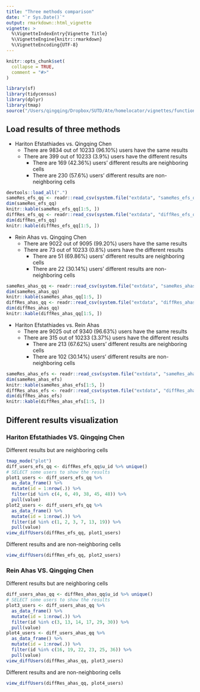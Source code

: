 ```yaml
---
title: "Three methods comparison"
date: "`r Sys.Date()`"
output: rmarkdown::html_vignette
vignette: >
  %\VignetteIndexEntry{Vignette Title}
  %\VignetteEngine{knitr::rmarkdown}
  %\VignetteEncoding{UTF-8}
---
```


```r
knitr::opts_chunk$set(
  collapse = TRUE,
  comment = "#>"
)
```


```r
library(sf)
library(tidycensus)
library(dplyr)
library(tmap)
source("/Users/qingqing/Dropbox/SUTD/Ate/homelocator/vignettes/function_results_comparison.R")
```

## Load results of three methods 
- Hariton Efstathiades vs. Qingqing Chen
  - There are 9834 out of 10233 (96.10%) users have the same results
  - There are 399 out of 10233 (3.9%) users have the different results 
    - There are 169 (42.36%) users' different results are neighboring cells 
    - There are 230 (57.6%) users' different results are non-neighboring cells 
    
```r
devtools::load_all(".")
sameRes_efs_qq <- readr::read_csv(system.file("extdata", "sameRes_efs_qq.csv", package = "homelocator", mustWork = TRUE)) 
dim(sameRes_efs_qq)
knitr::kable(sameRes_efs_qq[1:5, ])
diffRes_efs_qq <- readr::read_csv(system.file("extdata", "diffRes_efs_qq.csv", package = "homelocator", mustWork = TRUE)) %>% mutate(GEOID = GEOID %>% as.character())
dim(diffRes_efs_qq)
knitr::kable(diffRes_efs_qq[1:5, ])
```

- Rein Ahas vs. Qingqing Chen
  - There are 9022 out of 9095 (99.20%) users have the same results
  - There are 73 out of 10233 (0.8%) users have the different results 
    - There are 51 (69.86%) users' different results are neighboring cells 
    - There are 22 (30.14%) users' different results are non-neighboring cells 
    
```r
sameRes_ahas_qq <- readr::read_csv(system.file("extdata", "sameRes_ahas_qq.csv", package = "homelocator", mustWork = TRUE)) 
dim(sameRes_ahas_qq)
knitr::kable(sameRes_ahas_qq[1:5, ])
diffRes_ahas_qq <- readr::read_csv(system.file("extdata", "diffRes_ahas_qq.csv", package = "homelocator", mustWork = TRUE)) %>% mutate(GEOID = GEOID %>% as.character())
dim(diffRes_ahas_qq)
knitr::kable(diffRes_ahas_qq[1:5, ])
```

- Hariton Efstathiades vs. Rein Ahas
  - There are 9025 out of 9340 (96.63%) users have the same results
  - There are 315 out of 10233 (3.37%) users have the different results 
    - There are 213 (67.62%) users' different results are neighboring cells 
    - There are 102 (30.14%) users' different results are non-neighboring cells 
    
```r
sameRes_ahas_efs <- readr::read_csv(system.file("extdata", "sameRes_ahas_efs.csv", package = "homelocator", mustWork = TRUE)) 
dim(sameRes_ahas_efs)
knitr::kable(sameRes_ahas_efs[1:5, ])
diffRes_ahas_efs <- readr::read_csv(system.file("extdata", "diffRes_ahas_efs.csv", package = "homelocator", mustWork = TRUE)) %>% mutate(GEOID = GEOID %>% as.character())
dim(diffRes_ahas_efs)
knitr::kable(diffRes_ahas_efs[1:5, ])
```


## Different results visualization
### Hariton Efstathiades VS. Qingqing Chen
Different results but are neighboring cells
  
```r
tmap_mode("plot")
diff_users_efs_qq <- diffRes_efs_qq$u_id %>% unique()
# SELECT some users to show the results
plot1_users <- diff_users_efs_qq %>% 
  as_data_frame() %>% 
  mutate(id = 1:nrow(.)) %>% 
  filter(id %in% c(4, 6, 49, 38, 45, 48)) %>% 
  pull(value)
plot2_users <- diff_users_efs_qq %>% 
  as_data_frame() %>% 
  mutate(id = 1:nrow(.)) %>% 
  filter(id %in% c(1, 2, 3, 7, 13, 19)) %>% 
  pull(value)
view_diffUsers(diffRes_efs_qq, plot1_users)
```


Different results and are non-neighboring cells
    
```r
view_diffUsers(diffRes_efs_qq, plot2_users)
```

### Rein Ahas VS. Qingqing Chen

Different results but are neighboring cells
   
```r
diff_users_ahas_qq <- diffRes_ahas_qq$u_id %>% unique()
# SELECT some users to show the results
plot3_users <- diff_users_ahas_qq %>% 
  as_data_frame() %>% 
  mutate(id = 1:nrow(.)) %>% 
  filter(id %in% c(3, 13, 14, 17, 29, 30)) %>% 
  pull(value)
plot4_users <- diff_users_ahas_qq %>% 
  as_data_frame() %>% 
  mutate(id = 1:nrow(.)) %>% 
  filter(id %in% c(16, 19, 22, 23, 25, 36)) %>% 
  pull(value)
view_diffUsers(diffRes_ahas_qq, plot3_users)
```


Different results and are non-neighboring cells 
    
```r
view_diffUsers(diffRes_ahas_qq, plot4_users)
```













